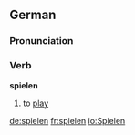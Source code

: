 ==German==
===Pronunciation===
{{IPA|[ˈʃpiːlən]}}
===Verb===
'''spielen'''
# to [[play]]

[[de:spielen]]
[[fr:spielen]]
[[io:Spielen]]